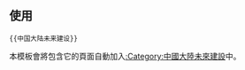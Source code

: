 {{未来建设|sect={{{sect|}}}|中国大陆|Flag of the People's Republic of China.svg|60px}}<noinclude>
[[Category:中国大陆未来建设模板|{{PAGENAME}}]]

== 使用 ==
<pre>{{中国大陆未来建设}}</pre>
本模板會將包含它的頁面自動加入[[:Category:中國大陸未來建設]]中。
</noinclude>